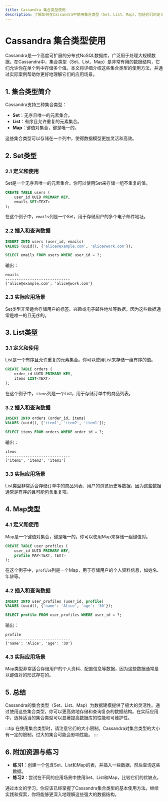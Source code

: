 ```yaml
---
title: Cassandra 集合类型使用
description: 了解如何在Cassandra中使用集合类型（Set、List、Map），包括它们的定义、使用场景以及实际示例。
---
```


# Cassandra 集合类型使用

Cassandra是一个高度可扩展的分布式NoSQL数据库，广泛用于处理大规模数据。在Cassandra中，集合类型（Set、List、Map）是非常有用的数据结构，它们允许你在单个列中存储多个值。本文将详细介绍这些集合类型的使用方法，并通过实际案例帮助你更好地理解它们的应用场景。

## 1. 集合类型简介

Cassandra支持三种集合类型：

- **Set**：无序且唯一的元素集合。
- **List**：有序且允许重复的元素集合。
- **Map**：键值对集合，键是唯一的。

这些集合类型可以存储在一个列中，使得数据模型更加灵活和高效。

## 2. Set类型

### 2.1 定义和使用

Set是一个无序且唯一的元素集合。你可以使用Set来存储一组不重复的值。

```sql
CREATE TABLE users (
    user_id UUID PRIMARY KEY,
    emails SET<TEXT>
);
```

在这个例子中，`emails`列是一个Set，用于存储用户的多个电子邮件地址。

### 2.2 插入和查询数据

```sql
INSERT INTO users (user_id, emails) 
VALUES (uuid(), {'alice@example.com', 'alice@work.com'});

SELECT emails FROM users WHERE user_id = ?;
```

输出：

```
emails
-----------------------------
{'alice@example.com', 'alice@work.com'}
```

### 2.3 实际应用场景

Set类型非常适合存储用户的标签、兴趣或电子邮件地址等数据，因为这些数据通常是唯一的且无序的。

## 3. List类型

### 3.1 定义和使用

List是一个有序且允许重复的元素集合。你可以使用List来存储一组有序的值。

```sql
CREATE TABLE orders (
    order_id UUID PRIMARY KEY,
    items LIST<TEXT>
);
```

在这个例子中，`items`列是一个List，用于存储订单中的商品列表。

### 3.2 插入和查询数据

```sql
INSERT INTO orders (order_id, items) 
VALUES (uuid(), ['item1', 'item2', 'item1']);

SELECT items FROM orders WHERE order_id = ?;
```

输出：

```
items
-----------------------------
['item1', 'item2', 'item1']
```

### 3.3 实际应用场景

List类型非常适合存储订单中的商品列表、用户的浏览历史等数据，因为这些数据通常是有序的且可能包含重复项。

## 4. Map类型

### 4.1 定义和使用

Map是一个键值对集合，键是唯一的。你可以使用Map来存储一组键值对。

```sql
CREATE TABLE user_profiles (
    user_id UUID PRIMARY KEY,
    profile MAP<TEXT, TEXT>
);
```

在这个例子中，`profile`列是一个Map，用于存储用户的个人资料信息，如姓名、年龄等。

### 4.2 插入和查询数据

```sql
INSERT INTO user_profiles (user_id, profile) 
VALUES (uuid(), {'name': 'Alice', 'age': '30'});

SELECT profile FROM user_profiles WHERE user_id = ?;
```

输出：

```
profile
-----------------------------
{'name': 'Alice', 'age': '30'}
```

### 4.3 实际应用场景

Map类型非常适合存储用户的个人资料、配置信息等数据，因为这些数据通常是以键值对的形式存在的。

## 5. 总结

Cassandra的集合类型（Set、List、Map）为数据建模提供了极大的灵活性。通过使用这些集合类型，你可以更高效地存储和查询复杂的数据结构。在实际应用中，选择适当的集合类型可以显著提高数据库的性能和可维护性。

:::tip
在使用集合类型时，请注意它们的大小限制。Cassandra对集合类型的大小有一定的限制，过大的集合可能会影响性能。
:::

## 6. 附加资源与练习

- **练习1**：创建一个包含Set、List和Map的表，并插入一些数据，然后查询这些数据。
- **练习2**：尝试在不同的应用场景中使用Set、List和Map，比较它们的优缺点。

通过本文的学习，你应该已经掌握了Cassandra集合类型的基本使用方法。继续实践和探索，你将能够更深入地理解这些强大的数据结构。